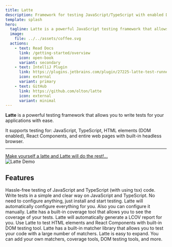 ```yaml
---
title: Latte
description: Framework for testing JavaScript/TypeScript with enabled DOM
template: splash
hero:
  tagline: Latte is a powerful JavaScript testing framework that allows you to write tests for your applications with ease.
  image:
    file: ../../assets/coffee.svg
  actions:
    - text: Read Docs
      link: /getting-started/overview
      icon: open-book
      variant: secondary 
    - text: IntelliJ Plugin
      link: https://plugins.jetbrains.com/plugin/27225-latte-test-runner
      icon: external
      variant: primary
    - text: GitHub
      link: https://github.com/olton/latte
      icon: external
      variant: minimal
---
```



<CardGrid>
    <Card>
        <div style={{ textAlign: 'left', fontSize: '25px', fontWeight: 100, lineHeight: '1.2'}}>
            <b>Latte</b> is a powerful testing framework that allows you to write tests for your applications with ease. 
            <p>It supports testing for: JavaScript, TypeScript, HTML elements (DOM enabled), React Components, and entire web pages with built-in headless browser.</p>
            <hr/>
            <div>
                <a style={{ textDecoration: "none", display: "flex", color: "#3299f5", fontWeight: "500", fontSize: "28px" }} href="/getting-started/quick-start">Make yourself a latte and Latte will do the rest!...</a>
            </div>
        </div>
    </Card>
    <Card title="Process Demo">
        <div style={{ display: 'flex', justifyContent: 'center', alignItems: 'center'}}>
            <img src="latte-demo.gif" alt="Latte Demo" style={{ width: '600px', maxWidth: "100%" }} />
        </div>
    </Card>
</CardGrid>



## Features

<CardGrid stagger={true}>
	<Card title="JavaScript/TypeScript" icon="seti:tsconfig">
        Hassle-free testing of JavaScript and TypeScript (with using tsx) code. Write tests in a simple and clear way on JavaScript and TypeScript.
	</Card>
	<Card title="Config Free" icon="setting">
        No need to configure anything, just install and start testing. Latte will automatically configure everything for you. Also you can configure it manually.
	</Card>
	<Card title="Built-in coverage tool" icon="list-format">
        Latte has a built-in coverage tool that allows you to see the coverage of your tests. Latte will automatically generate a LCOV report for you.
	</Card>
	<Card title="DOM and React Testing" icon="seti:react">
        Use Latte to test HTML elements and React Components with built-in DOM testing tool.
	</Card>
	<Card title="100+ Matchers" icon="approve-check">
        Latte has a built-in matcher library that allows you to test your code with a large number of matchers.
	</Card>
	<Card title="Easy Expanding" icon="seti:crystal_embedded">
        Latte is easy to expand. You can add your own matchers, coverage tools, DOM testing tools, and more.
	</Card>
</CardGrid>

